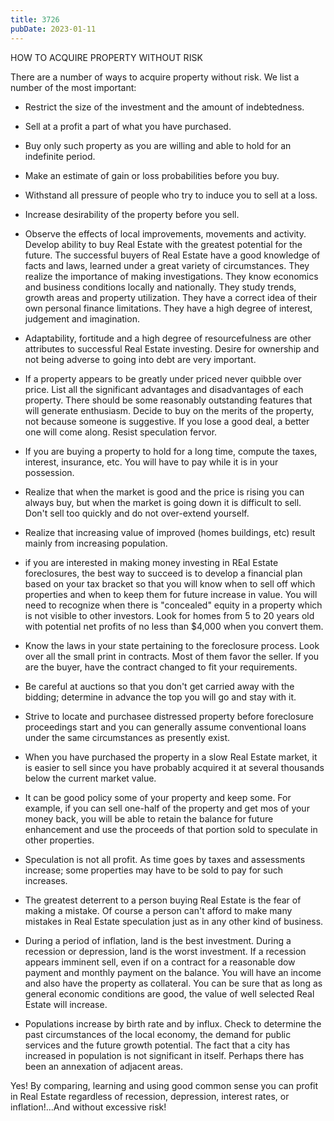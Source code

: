 ```yaml
---
title: 3726
pubDate: 2023-01-11
---
```


HOW TO ACQUIRE PROPERTY WITHOUT RISK

There are a number of ways to acquire property without risk. We
list a number of the most important:

* Restrict the size of the investment and the amount of
indebtedness.

* Sell at a profit a part of what you have purchased.

* Buy only such property as you are willing and able to hold for
an indefinite period.

* Make an estimate of gain or loss probabilities before you buy.

* Withstand all pressure of people who try to induce you to sell
at a loss.

* Increase desirability of the property before you sell.

* Observe the effects of local improvements, movements and
activity. Develop ability to buy Real Estate with the greatest
potential for the future. The successful buyers of Real Estate
have a good knowledge of facts and laws, learned under a great
variety of circumstances. They realize the importance of making
investigations. They know economics and business conditions
locally and nationally. They study trends, growth areas and
property utilization. They have a correct  idea of their own
personal finance limitations. They have a high degree of
interest, judgement and imagination.

* Adaptability, fortitude and a high degree of resourcefulness
are other attributes to successful Real Estate investing. Desire
for ownership and not being adverse to going into debt are very
important.

* If a property appears to be greatly under priced never quibble
over price. List all the significant advantages and disadvantages
of each property. There should be some reasonably outstanding
features that will generate enthusiasm. Decide to buy on the
merits of the property, not because someone is suggestive. If you
lose a good deal, a better one will come along. Resist
speculation fervor.

* If you are buying a property to hold for a long time, compute
the taxes, interest, insurance, etc. You will have to pay while
it is in your possession.

* Realize that when the market is good and the price is rising
you can always buy, but when the market is going down it is
difficult to sell. Don't sell too quickly and do not over-extend
yourself.


* Realize that increasing value of improved (homes buildings,
etc) result mainly from increasing population.

* if you are interested in making money investing in REal Estate
foreclosures, the best way to succeed is to develop a financial
plan based on your tax bracket so that you will know when to sell
off which properties and when to keep them for future increase in
value. You will need to recognize when there is "concealed"
equity in a property which is not visible to other investors.
Look for homes from 5 to 20 years old with potential net profits
of no less than $4,000 when you convert them.

* Know the laws in your state pertaining to the foreclosure
process. Look over all the small print in contracts. Most of them
favor the seller. If you are the buyer, have the contract changed
to fit your requirements.

* Be careful at auctions so that you don't get carried away with
the bidding; determine in advance the top you will go and stay
with it.

* Strive to locate and purchasee distressed property before
foreclosure proceedings start and you can generally assume
conventional loans under the same circumstances as presently
exist.

* When you have purchased the property in a slow Real Estate
market, it is easier to sell since you have probably acquired it
at several thousands below the current market value.

* It can be good policy some of your property and keep some. For
example, if you can sell one-half of the property and get mos of
your money back, you will be able to retain the balance for
future enhancement and use the proceeds of that portion sold to
speculate in other properties.

* Speculation is not all profit. As time goes by taxes and
assessments increase; some properties may have to be sold to pay
for such increases.

* The greatest deterrent to a person buying Real Estate is the
fear of making a mistake. Of course a person can't afford to make
many mistakes in Real Estate speculation just as in any other
kind of business.

* During a period of inflation, land is the best investment.
During a recession or depression, land is the worst investment.
If a recession appears imminent  sell, even if on a contract for
a reasonable dow payment and monthly payment on the balance. You
will have an income and also have the property as collateral. You
can be sure that as long as  general economic conditions are
good, the value of well selected Real Estate will increase.


* Populations increase by birth rate and by influx. Check to
determine the past circumstances of the local economy, the demand
for public services and the future growth potential. The fact
that a city has increased in population is not significant in
itself. Perhaps there has been an annexation of adjacent areas.

Yes! By comparing, learning and using good common sense you can
profit in Real Estate regardless of recession, depression,
interest rates, or inflation!...And without excessive risk!